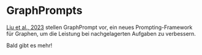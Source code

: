 # GraphPrompts

[Liu et al., 2023](https://arxiv.org/abs/2302.08043) stellen GraphPrompt vor, ein neues Prompting-Framework für Graphen, um die Leistung bei nachgelagerten Aufgaben zu verbessern.

Bald gibt es mehr!
